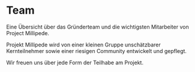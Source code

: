 
# Team

<p class='description'>
  Eine Übersicht über das Gründerteam und die wichtigsten Mitarbeiter von
  Project Millipede.
</p>

Projekt Millipede wird von einer kleinen Gruppe unschätzbarer Kernteilnehmer
sowie einer riesigen Community entwickelt und gepflegt.

<WrappedByExample />

Wir freuen uns über jede Form der Teilhabe am Projekt.
